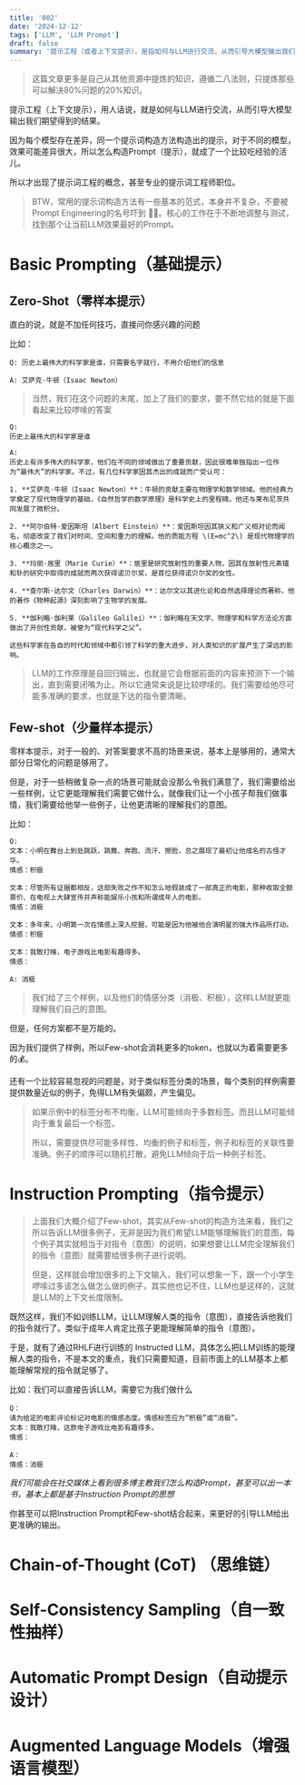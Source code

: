 ```yaml
---
title: '002'
date: '2024-12-12'
tags: ['LLM', 'LLM Prompt']
draft: false
summary: '提示工程（或者上下文提示），是指如何与LLM进行交流，从而引导大模型输出我们期望得到的结果'
---
```


> 这篇文章更多是自己从其他资源中提炼的知识，遵循二八法则，只提炼那些可以解决80%问题的20%知识。


提示工程（上下文提示），用人话说，就是如何与LLM进行交流，从而引导大模型输出我们期望得到的结果。

因为每个模型存在差异，同一个提示词构造方法构造出的提示，对于不同的模型，效果可能差异很大，所以怎么构造Prompt（提示），就成了一个比较吃经验的活儿。

所以才出现了提示词工程的概念，甚至专业的提示词工程师职位。

> BTW，常用的提示词构造方法有一些基本的范式，本身并不复杂，不要被Prompt Engineering的名号吓到 🤷‍♂️。核心的工作在于不断地调整与测试，找到那个让当前LLM效果最好的Prompt。

# Basic Prompting（基础提示）

## Zero-Shot（零样本提示）

直白的说，就是不加任何技巧，直接问你感兴趣的问题

比如：
```
Q: 历史上最伟大的科学家是谁，只需要名字就行，不用介绍他们的信息

A: 艾萨克·牛顿（Isaac Newton）
```

> 当然，我们在这个问题的末尾，加上了我们的要求，要不然它给的就是下面看起来比较啰嗦的答案

```
Q: 
历史上最伟大的科学家是谁

A: 
历史上有许多伟大的科学家，他们在不同的领域做出了重要贡献，因此很难单独指出一位作为“最伟大”的科学家。不过，有几位科学家因其杰出的成就而广受认可：

1. **艾萨克·牛顿（Isaac Newton）**：牛顿的贡献主要在物理学和数学领域。他的经典力学奠定了现代物理学的基础，《自然哲学的数学原理》是科学史上的里程碑。他还与莱布尼茨共同发展了微积分。

2. **阿尔伯特·爱因斯坦（Albert Einstein）**：爱因斯坦因其狭义和广义相对论而闻名，彻底改变了我们对时间、空间和重力的理解。他的质能方程 \(E=mc^2\) 是现代物理学的核心概念之一。

3. **玛丽·居里（Marie Curie）**：居里是研究放射性的重要人物，因其在放射性元素镭和钋的研究中取得的成就而两次获得诺贝尔奖，是首位获得诺贝尔奖的女性。

4. **查尔斯·达尔文（Charles Darwin）**：达尔文以其进化论和自然选择理论而著称，他的著作《物种起源》深刻影响了生物学的发展。

5. **伽利略·伽利莱（Galileo Galilei）**：伽利略在天文学、物理学和科学方法论方面做出了开创性贡献，被誉为“现代科学之父”。

这些科学家在各自的时代和领域中都引领了科学的重大进步，对人类知识的扩展产生了深远的影响。
```

> LLM的工作原理是自回归输出，也就是它会根据前面的内容来预测下一个输出，直到需要闭嘴为止。所以它通常来说是比较啰嗦的。我们需要给他尽可能多准确的要求，也就是下达的指令要清晰。

## Few-shot（少量样本提示）

零样本提示，对于一般的、对答案要求不高的场景来说，基本上是够用的，通常大部分日常化的问题是够用了。

但是，对于一些稍微复杂一点的场景可能就会没那么令我们满意了，我们需要给出一些样例，让它更能理解我们需要它做什么，就像我们让一个小孩子帮我们做事情，我们需要给他举一些例子，让他更清晰的理解我们的意图。

比如：
```
Q: 
文本：小明在舞台上到处跳跃，跳舞、奔跑、流汗、擦脸，总之展现了最初让他成名的古怪才华。 
情感：积极

文本：尽管所有证据都相反，这部失败之作不知怎么地假装成了一部真正的电影，那种收取全额票价、在电视上大肆宣传并声称能娱乐小孩和所谓成年人的电影。 
情感：消极

文本：多年来，小明第一次在情感上深入挖掘，可能是因为他被他合演明星的强大作品所打动。 
情感：积极

文本：我敢打赌，电子游戏比电影有趣得多。 
情感：

A: 消极

```

>  我们给了三个样例，以及他们的情感分类（消极、积极），这样LLM就更能理解我们自己的意图。

但是，任何方案都不是万能的。

因为我们提供了样例，所以Few-shot会消耗更多的token，也就以为着需要更多的💰。

还有一个比较容易忽视的问题是，对于类似标签分类的场景，每个类别的样例需要提供数量近似的例子，免得LLM有失偏颇，产生偏见。

> 如果示例中的标签分布不均衡，LLM可能倾向于多数标签。而且LLM可能倾向于重复最后一个标签。
> 
> 所以，需要提供尽可能多样性、均衡的例子和标签，例子和标签的关联性要准确。例子的顺序可以随机打散，避免LLM倾向于后一种例子标签。


# Instruction Prompting（指令提示）

> 上面我们大概介绍了Few-shot，其实从Few-shot的构造方法来看，我们之所以告诉LLM很多例子，无非是因为我们希望LLM能够理解我们的意图，每个例子其实就相当于对指令（意图）的说明，如果想要让LLM完全理解我们的指令（意图）就需要给很多例子进行说明。
> 
> 但是，这样就会增加很多的上下文输入，我们可以想象一下，跟一个小学生啰嗦过多该怎么做怎么做的例子，其实他也记不住，LLM也是这样的，这就是LLM的上下文长度限制。

既然这样，我们不如训练LLM，让LLM理解人类的指令（意图），直接告诉他我们的指令就行了。类似于成年人肯定比孩子更能理解简单的指令（意图）。

于是，就有了通过RHLF进行训练的 Instructed LLM，具体怎么把LLM训练的能理解人类的指令，不是本文的重点，我们只需要知道，目前市面上的LLM基本上都能理解常规的指令就足够了。

比如：我们可以直接告诉LLM，需要它为我们做什么
```
Q：
请为给定的电影评论标记对电影的情感态度。情感标签应为“积极”或“消极”。  
文本：我敢打赌，这款电子游戏比电影有趣得多。  
情感：

A：
情感：消极
```

*我们可能会在社交媒体上看到很多博主教我们怎么构造Prompt，甚至可以出一本书，基本上都是基于Instruction Prompt的思想*

你甚至可以把Instruction Prompt和Few-shot结合起来，来更好的引导LLM给出更准确的输出。



# Chain-of-Thought (CoT) （思维链）


# Self-Consistency Sampling（自一致性抽样）


# Automatic Prompt Design（自动提示设计）


# Augmented Language Models（增强语言模型）


